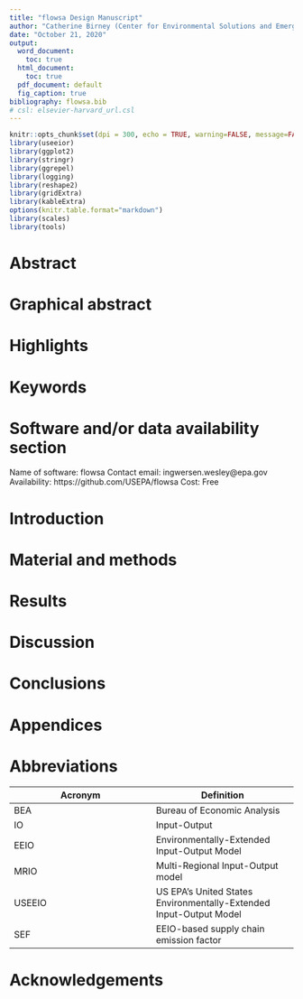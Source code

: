 ```yaml
---
title: "flowsa Design Manuscript"
author: "Catherine Birney (Center for Environmental Solutions and Emergency Response, USEPA Office of Research and Development), Wesley Ingwersen (Center for Environmental Solutions and Emergency Response, USEPA Office of Research and Development) and Mo Li (GDIT)"
date: "October 21, 2020"
output: 
  word_document:
    toc: true
  html_document:
    toc: true
  pdf_document: default
  fig_caption: true
bibliography: flowsa.bib
# csl: elsevier-harvard_url.csl
---
```



```r
knitr::opts_chunk$set(dpi = 300, echo = TRUE, warning=FALSE, message=FALSE, cache=FALSE, fig.width=14, fig.height=7, fig.align="center")
library(useeior)
library(ggplot2)
library(stringr)
library(ggrepel)
library(logging)
library(reshape2)
library(gridExtra)
library(kableExtra)
options(knitr.table.format="markdown")
library(scales)
library(tools)
```

# Abstract
<!-- A concise and factual abstract is required, with a restriction of 150 words. The abstract should -->
<!-- state briefly the purpose of the research, the principal results and major conclusions. An abstract -->
<!-- is often presented separately from the article, so it must be able to stand alone. For this reason, -->
<!-- References should be avoided, but if essential, then cite the author(s) and year(s). Also, non-standard -->
<!-- or uncommon abbreviations should be avoided, but if essential they must be defined at their first -->
<!-- mention in the abstract itself. -->

# Graphical abstract
<!-- A Graphical abstract is optional and should summarize the contents of the article in a concise, pictorial -->
<!-- form designed to capture the attention of a wide readership online. Authors must provide images -->
<!-- that clearly represent the work described in the article. Graphical abstracts should be submitted as a -->
<!-- separate file in the online submission system. Image size: Please provide an image with a minimum -->
<!-- of 531 × 1328 pixels (h × w) or proportionally more. The image should be readable at a size of 5 × -->
<!-- 13 cm using a regular screen resolution of 96 dpi. Preferred file types: TIFF, EPS, PDF or MS Office -->
<!-- files. See http://www.elsevier.com/graphicalabstracts for examples. -->
<!-- Authors can make use of Elsevier's Illustration and Enhancement service to ensure the best -->
<!-- presentation of their images also in accordance with all technical requirements: Illustration Service. -->

# Highlights
<!-- Highlights are mandatory for this journal. They consist of a short collection of bullet points that convey -->
<!-- the core findings of the article and should be submitted in a separate file in the online submission -->
<!-- system. Please use 'Highlights' in the file name and include 3 to 5 bullet points (maximum 85 -->
<!-- characters, including spaces, per bullet point). See http://www.elsevier.com/highlights for examples. -->
<!-- AUTHOR INFORMATION PACK 9 Aug 2016 www.elsevier.com/locate/envsoft 10 -->

# Keywords
<!-- Immediately after the abstract, provide a maximum of 6 keywords, using American spelling and -->
<!-- avoiding general and plural terms and multiple concepts (avoid, for example, 'and', 'of'). Be sparing -->
<!-- with abbreviations: only abbreviations firmly established in the field may be eligible. These keywords -->
<!-- will be used for indexing purposes. -->

# Software and/or data availability section
<!-- Where appropriate, a software/data availability section should be provided, containing as much of -->
<!-- the following information as possible: name of software or data set, developer and contact address, -->
<!-- telephone, fax and e-mail numbers, year first available, hardware required, software required, -->
<!-- availability and cost. Also for software: program language, program size; for data: form of repository -->
<!-- (data base, files, spreadsheet), size of archive, access form. -->
<!-- When a software component is an essential part of the paper presentation, authors should be prepared -->
<!-- to make it available to reviewers during the review process. To preserve the anonymity of reviewers, -->
<!-- the authors should make the software available for a download, protecting it if needed by a password -->
<!-- that is communicated to the editors. -->
Name of software: flowsa
Contact email: ingwersen.wesley@epa.gov
Availability: https://github.com/USEPA/flowsa
Cost: Free

# Introduction
<!-- State the objectives of the work and provide an adequate background, avoiding a detailed literature -->
<!-- survey or a summary of the results. -->

# Material and methods
<!-- Provide sufficient detail to allow the work to be reproduced. Methods already published should be -->
<!-- indicated by a reference: only relevant modifications should be described. -->

# Results
<!-- Results should be clear and concise. -->

# Discussion
<!-- This should explore the significance of the results of the work, not repeat them. A combined Results -->
<!-- and Discussion section is often appropriate. Avoid extensive citations and discussion of published -->
<!-- literature. -->

# Conclusions
<!-- The main conclusions of the study may be presented in a short Conclusions section, which may stand -->
<!-- alone or form a subsection of a Discussion or Results and Discussion section. -->

# Appendices
<!-- If there is more than one appendix, they should be identified as A, B, etc. Formulae and equations in -->
<!-- appendices should be given separate numbering: Eq. (A.1), Eq. (A.2), etc.; in a subsequent appendix, -->
<!-- Eq. (B.1) and so on. Similarly for tables and figures: Table A.1; Fig. A.1, etc. -->

# Abbreviations
<!-- Define abbreviations that are not standard in this field in a footnote to be placed on the first page -->
<!-- of the article. Such abbreviations that are unavoidable in the abstract must be defined at their first -->
<!-- mention there, as well as in the footnote. Ensure consistency of abbreviations throughout the article. -->

|Acronym |Definition |
|---|---|
|BEA |Bureau of Economic Analysis |
|IO |Input-Output |
|EEIO |Environmentally-Extended Input-Output Model |
|MRIO | Multi-Regional Input-Output model | 
|USEEIO |US EPA's United States Environmentally-Extended Input-Output Model |
|SEF |EEIO-based supply chain emission factor|

# Acknowledgements
<!-- Collate acknowledgements in a separate section at the end of the article before the references and do -->
<!-- not, therefore, include them on the title page, as a footnote to the title or otherwise. List here those -->
<!-- individuals who provided help during the research (e.g., providing language help, writing assistance -->
<!-- or proof reading the article, etc.).We encourage the inclusion of a brief outline of the contributions of -->
<!-- authors in this section, for example: "Author contributions: T.L., E.K. and H.S. designed the research; -->
<!-- T.L., E.K., W.L. and H.S. performed the research; T.L. and E.K. analysed the data; and T.L., W.L. -->
<!-- and H.S. wrote the paper." Other contribution categories may include model coding, programming -->
<!-- support, research conception, etc. -->





